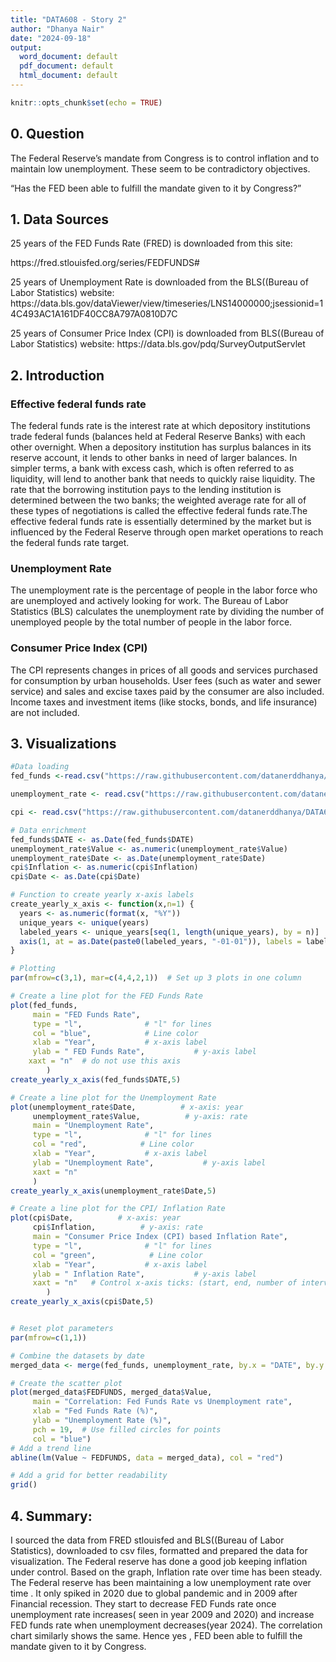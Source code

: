 ```yaml
---
title: "DATA608 - Story 2"
author: "Dhanya Nair"
date: "2024-09-18"
output:
  word_document: default
  pdf_document: default
  html_document: default
---
```


```r
knitr::opts_chunk$set(echo = TRUE)
```
## 0. Question
The Federal Reserve's mandate from Congress is to control inflation and to maintain low unemployment. These seem to be contradictory objectives.

"Has the FED been able to fulfill the mandate given to it by Congress?"

## 1. Data Sources

25 years of the FED Funds Rate (FRED) is downloaded  from this site:

https://fred.stlouisfed.org/series/FEDFUNDS#

25 years of Unemployment Rate is downloaded from the BLS((Bureau of Labor Statistics) website: https://data.bls.gov/dataViewer/view/timeseries/LNS14000000;jsessionid=14C493AC1A161DF40CC8A797A0810D7C


25 years of Consumer Price Index (CPI) is downloaded from BLS((Bureau of Labor Statistics) website: https://data.bls.gov/pdq/SurveyOutputServlet

## 2. Introduction

### Effective federal funds rate 

The federal funds rate is the interest rate at which depository institutions trade federal funds (balances held at Federal Reserve Banks) with each other overnight. When a depository institution has surplus balances in its reserve account, it lends to other banks in need of larger balances. In simpler terms, a bank with excess cash, which is often referred to as liquidity, will lend to another bank that needs to quickly raise liquidity.  The rate that the borrowing institution pays to the lending institution is determined between the two banks; the weighted average rate for all of these types of negotiations is called the effective federal funds rate.The effective federal funds rate is essentially determined by the market but is influenced by the Federal Reserve through open market operations to reach the federal funds rate target.

### Unemployment Rate 
The unemployment rate is the percentage of people in the labor force who are unemployed and actively looking for work. The Bureau of Labor Statistics (BLS) calculates the unemployment rate by dividing the number of unemployed people by the total number of people in the labor force.


### Consumer Price Index (CPI)
The CPI represents changes in prices of all goods and services purchased for consumption by urban households. User fees (such as water and sewer service) and sales and excise taxes paid by the consumer are also included. Income taxes and investment items (like stocks, bonds, and life insurance) are not included.

## 3. Visualizations
```r

#Data loading
fed_funds <-read.csv("https://raw.githubusercontent.com/datanerddhanya/DATA608/refs/heads/main/FEDFUNDS.csv")

unemployment_rate <- read.csv("https://raw.githubusercontent.com/datanerddhanya/DATA608/refs/heads/main/Unemployment_rate.csv")  

cpi <- read.csv("https://raw.githubusercontent.com/datanerddhanya/DATA608/refs/heads/main/CPI_ALL%20ITEMS.csv")

# Data enrichment
fed_funds$DATE <- as.Date(fed_funds$DATE)
unemployment_rate$Value <- as.numeric(unemployment_rate$Value)
unemployment_rate$Date <- as.Date(unemployment_rate$Date)
cpi$Inflation <- as.numeric(cpi$Inflation)
cpi$Date <- as.Date(cpi$Date)

# Function to create yearly x-axis labels
create_yearly_x_axis <- function(x,n=1) {
  years <- as.numeric(format(x, "%Y"))
  unique_years <- unique(years)
  labeled_years <- unique_years[seq(1, length(unique_years), by = n)]
  axis(1, at = as.Date(paste0(labeled_years, "-01-01")), labels = labeled_years, las = 1)
}

# Plotting
par(mfrow=c(3,1), mar=c(4,4,2,1))  # Set up 3 plots in one column

# Create a line plot for the FED Funds Rate
plot(fed_funds, 
     main = "FED Funds Rate", 
     type = "l",              # "l" for lines
     col = "blue",            # Line color
     xlab = "Year",           # x-axis label
     ylab = " FED Funds Rate",           # y-axis label
    xaxt = "n"  # do not use this axis
        )
create_yearly_x_axis(fed_funds$DATE,5)

# Create a line plot for the Unemployment Rate
plot(unemployment_rate$Date,          # x-axis: year
     unemployment_rate$Value,          # y-axis: rate
     main = "Unemployment Rate", 
     type = "l",              # "l" for lines
     col = "red",            # Line color
     xlab = "Year",           # x-axis label
     ylab = "Unemployment Rate",           # y-axis label
     xaxt = "n"   
     )
create_yearly_x_axis(unemployment_rate$Date,5)

# Create a line plot for the CPI/ Inflation Rate
plot(cpi$Date,          # x-axis: year
     cpi$Inflation,          # y-axis: rate
     main = "Consumer Price Index (CPI) based Inflation Rate", 
     type = "l",              # "l" for lines
     col = "green",            # Line color
     xlab = "Year",           # x-axis label
     ylab = " Inflation Rate",           # y-axis label
     xaxt = "n"   # Control x-axis ticks: (start, end, number of intervals)
        )
create_yearly_x_axis(cpi$Date,5)


# Reset plot parameters
par(mfrow=c(1,1))

```
```r
# Combine the datasets by date
merged_data <- merge(fed_funds, unemployment_rate, by.x = "DATE", by.y = "Date")

# Create the scatter plot
plot(merged_data$FEDFUNDS, merged_data$Value,
     main = "Correlation: Fed Funds Rate vs Unemployment rate",
     xlab = "Fed Funds Rate (%)",
     ylab = "Unemployment Rate (%)",
     pch = 19,  # Use filled circles for points
     col = "blue")
# Add a trend line
abline(lm(Value ~ FEDFUNDS, data = merged_data), col = "red")

# Add a grid for better readability
grid()

```

## 4. Summary:

I sourced the data from FRED stlouisfed and BLS((Bureau of Labor Statistics), downloaded to csv files, formatted and prepared the data for visualization.
The Federal reserve has done a good job keeping inflation under control. Based on the graph, Inflation rate over time has been steady.
The Federal reserve has been maintaining a low unemployment rate over time . It only spiked in 2020 due to global pandemic and in 2009 after Financial recession.
They start to decrease FED Funds rate once unemployment rate increases( seen in year 2009 and 2020) and increase FED funds rate when unemployment decreases(year 2024).
The correlation chart similarly shows the same.
Hence yes , FED been able to fulfill the mandate given to it by Congress.

